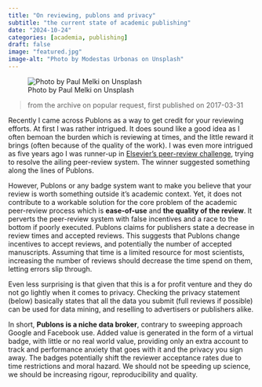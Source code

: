 ```yaml
---
title: "On reviewing, publons and privacy"
subtitle: "the current state of academic publishing"
date: "2024-10-24"
categories: [academia, publishing]
draft: false
image: "featured.jpg"
image-alt: "Photo by Modestas Urbonas on Unsplash"
---
```


![Photo by Paul Melki on Unsplash](featured.jpg){.preview-image}

> from the archive on popular request, first published on 2017-03-31

Recently I came across Publons as a way to get credit for your reviewing efforts. At first I was rather intrigued. It does sound like a good idea as I often bemoan the burden which is reviewing at times, and the little reward it brings (often because of the quality of the work). I was even more intrigued as five years ago I was runner-up in [Elsevier's peer-review challenge](https://www.elsevier.com/en-in/connect/peer-review-challenge), trying to resolve the ailing peer-review system. The winner suggested something along the lines of Publons.

However, Publons or any badge system want to make you believe that your review is worth something outside it's academic context. Yet, it does not contribute to a workable solution for the core problem of the academic peer-review process which is **ease-of-use** and **the quality of the review**. It perverts the peer-review system with false incentives and a race to the bottom if poorly executed. Publons claims for publishers state a decrease in review times and accepted reviews. This suggests that Publons change incentives to accept reviews, and potentially the number of accepted manuscripts. Assuming that time is a limited resource for most scientists, increasing the number of reviews should decrease the time spend on them, letting errors slip through.

Even less surprising is that given that this is a for profit venture and they do not go lightly when it comes to privacy. Checking the privacy statement (below) basically states that all the data you submit (full reviews if possible) can be used for data mining, and reselling to advertisers or publishers alike.

In short, **Publons is a niche data broker**, contrary to sweeping approach Google and Facebook use. Added value is generated in the form of a virtual badge, with little or no real world value, providing only an extra account to track and performance anxiety that goes with it and the privacy you sign away. The badges potentially shift the reviewer acceptance rates due to time restrictions and moral hazard. We should not be speeding up science, we should be increasing rigour, reproducibility and quality.
